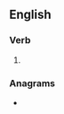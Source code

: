 ==English==

===Verb===
{{head|en|verb form}}

# {{en-third-person singular of|restore}}

===Anagrams===
* {{anagrams|en|treseros}}